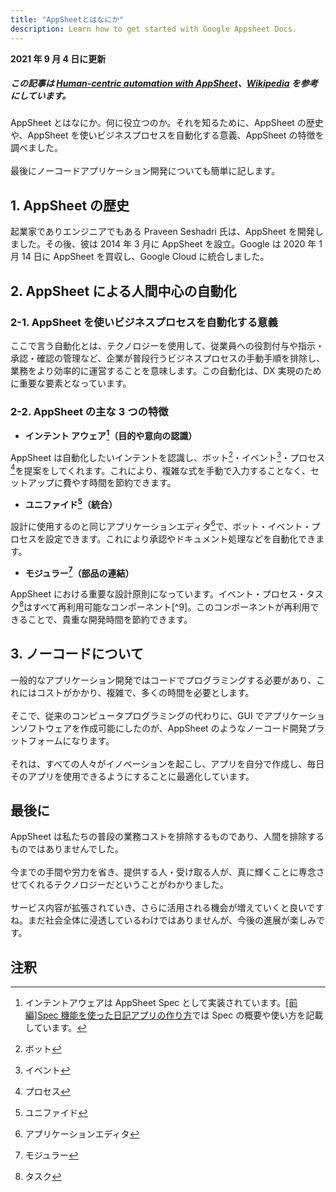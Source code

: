 ```yaml
---
title: "AppSheetとはなにか"
description: Learn how to get started with Google Appsheet Docs.
---
```


**2021 年 9 月 4 日に更新**

##### _この記事は [Human-centric automation with AppSheet](https://blog.appsheet.com/human-centric-automation-with-appsheet)、[Wikipedia](https://en.wikipedia.org/wiki/AppSheet) を参考にしています。_

AppSheet とはなにか。何に役立つのか。それを知るために、AppSheet の歴史や、AppSheet を使いビジネスプロセスを自動化する意義、AppSheet の特徴を調べました。<br/><br/>
最後にノーコードアプリケーション開発についても簡単に記します。

## 1. AppSheet の歴史

起業家でありエンジニアでもある Praveen Seshadri 氏は、AppSheet を開発しました。その後、彼は 2014 年 3 月に AppSheet を設立。Google は 2020 年 1 月 14 日に AppSheet を買収し、Google Cloud に統合しました。

## 2. AppSheet による人間中心の自動化

### 2-1. AppSheet を使いビジネスプロセスを自動化する意義

ここで言う自動化とは、テクノロジーを使用して、従業員への役割付与や指示・承認・確認の管理など、企業が普段行うビジネスプロセスの手動手順を排除し、業務をより効率的に運営することを意味します。この自動化は、DX 実現のために重要な要素となっています。

### 2-2. AppSheet の主な 3 つの特徴

- **インテント アウェア[^1]（目的や意向の認識）**

AppSheet は自動化したいインテントを認識し、ボット[^2]・イベント[^3]・プロセス[^4]を提案をしてくれます。これにより、複雑な式を手動で入力することなく、セットアップに費やす時間を節約できます。<br/>

- **ユニファイド[^5]（統合）**

設計に使用するのと同じアプリケーションエディタ[^6]で、ボット・イベント・プロセスを設定できます。これにより承認やドキュメント処理などを自動化できます。

- **モジュラー[^7]（部品の連結）**

AppSheet における重要な設計原則になっています。イベント・プロセス・タスク[^8]はすべて再利用可能なコンポーネント[^9]。このコンポーネントが再利用できることで、貴重な開発時間を節約できます。

## 3. ノーコードについて

一般的なアプリケーション開発ではコードでプログラミングする必要があり、これにはコストがかかり、複雑で、多くの時間を必要とします。<br/><br/>
そこで、従来のコンピュータプログラミングの代わりに、GUI でアプリケーションソフトウェアを作成可能にしたのが、AppSheet のようなノーコード開発プラットフォームになります。<br/><br/>
それは、すべての人々がイノベーションを起こし、アプリを自分で作成し、毎日そのアプリを使用できるようにすることに最適化しています。

## 最後に

AppSheet は私たちの普段の業務コストを排除するものであり、人間を排除するものではありませんでした。<br/><br/>
今までの手間や労力を省き、提供する人・受け取る人が、真に輝くことに専念させてくれるテクノロジーだということがわかりました。<br/><br/>
サービス内容が拡張されていき、さらに活用される機会が増えていくと良いですね。まだ社会全体に浸透しているわけではありませんが、今後の進展が楽しみです。

## 注釈

[^1]: インテントアウェアは AppSheet Spec として実装されています。[[前編]Spec 機能を使った日記アプリの作り方](https://witpg.gatsbyjs.io/appsheet/spec)では Spec の概要や使い方を記載しています。
[^2]: ボット
[^3]: イベント
[^4]: プロセス
[^5]: ユニファイド
[^6]: アプリケーションエディタ
[^7]: モジュラー
[^8]: タスク
[^8]: コンポーネント
